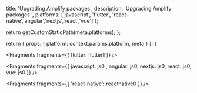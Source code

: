 
  title: 'Upgrading Amplify packages',
  description: 'Upgrading Amplify packages ',
  platforms: ['javascript', 'flutter', 'react-native','angular','nextjs','react','vue'] 
};

  return getCustomStaticPath(meta.platforms);
};

  return {
    props: {
      platform: context.params.platform,
      meta
    }
  };
}


<Fragments fragments={{ flutter: flutter1 }} />


<Fragments fragments={{  javascript: js0 , angular: js0, nextjs: js0, react: js0, vue: js0 }} />


<Fragments fragments={{ 'react-native': reactnative0 }} />
